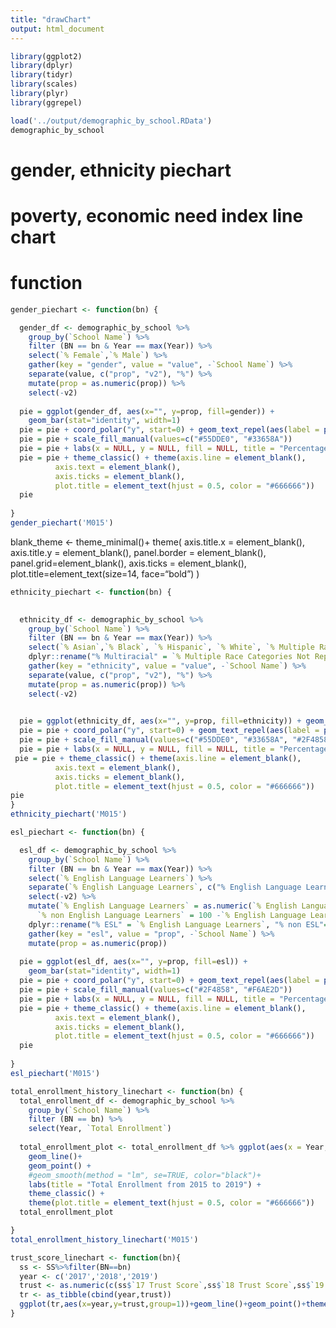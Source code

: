 ```yaml
---
title: "drawChart"
output: html_document
---
```


```r
library(ggplot2)
library(dplyr)
library(tidyr)
library(scales)
library(plyr)
library(ggrepel)
```


```r
load('../output/demographic_by_school.RData')
demographic_by_school
```

# gender, ethnicity piechart
# poverty, economic need index line chart
# function

```r
gender_piechart <- function(bn) {

  gender_df <- demographic_by_school %>% 
    group_by(`School Name`) %>% 
    filter (BN == bn & Year == max(Year)) %>%
    select(`% Female`,`% Male`) %>%
    gather(key = "gender", value = "value", -`School Name`) %>%
    separate(value, c("prop", "v2"), "%") %>%
    mutate(prop = as.numeric(prop)) %>%
    select(-v2)
  
  pie = ggplot(gender_df, aes(x="", y=prop, fill=gender)) +
    geom_bar(stat="identity", width=1)
  pie = pie + coord_polar("y", start=0) + geom_text_repel(aes(label = paste0(round(prop), "%")), position = position_stack(vjust = 0.5))
  pie = pie + scale_fill_manual(values=c("#55DDE0", "#33658A")) 
  pie = pie + labs(x = NULL, y = NULL, fill = NULL, title = "Percentages of the Gender")
  pie = pie + theme_classic() + theme(axis.line = element_blank(),
          axis.text = element_blank(),
          axis.ticks = element_blank(),
          plot.title = element_text(hjust = 0.5, color = "#666666"))
  pie
  
}
gender_piechart('M015')
```

  blank_theme <- theme_minimal()+
    theme(
    axis.title.x = element_blank(),
    axis.title.y = element_blank(),
    panel.border = element_blank(),
    panel.grid=element_blank(),
    axis.ticks = element_blank(),
    plot.title=element_text(size=14, face="bold")
    )
```r
ethnicity_piechart <- function(bn) {

  
  ethnicity_df <- demographic_by_school %>% 
    group_by(`School Name`) %>% 
    filter (BN == bn & Year == max(Year)) %>%
    select(`% Asian`,`% Black`, `% Hispanic`, `% White`, `% Multiple Race Categories Not Represented`) %>%
    dplyr::rename("% Multiracial" = `% Multiple Race Categories Not Represented`)%>%
    gather(key = "ethnicity", value = "value", -`School Name`) %>%
    separate(value, c("prop", "v2"), "%") %>%
    mutate(prop = as.numeric(prop)) %>%
    select(-v2)
    

  pie = ggplot(ethnicity_df, aes(x="", y=prop, fill=ethnicity)) + geom_bar(stat="identity", width=1)
  pie = pie + coord_polar("y", start=0) + geom_text_repel(aes(label = paste0(round(prop), "%")), position = position_stack(vjust = 0.5))
  pie = pie + scale_fill_manual(values=c("#55DDE0", "#33658A", "#2F4858", "#F6AE2D", "#F26419")) 
  pie = pie + labs(x = NULL, y = NULL, fill = NULL, title = "Percentages of the Ethnicity")
 pie = pie + theme_classic() + theme(axis.line = element_blank(),
          axis.text = element_blank(),
          axis.ticks = element_blank(),
          plot.title = element_text(hjust = 0.5, color = "#666666"))
pie
} 
ethnicity_piechart('M015')
```

```r
esl_piechart <- function(bn) {

  esl_df <- demographic_by_school %>% 
    group_by(`School Name`) %>% 
    filter (BN == bn & Year == max(Year)) %>%
    select(`% English Language Learners`) %>%
    separate(`% English Language Learners`, c("% English Language Learners", "v2"), "%") %>%
    select(-v2) %>%
    mutate(`% English Language Learners` = as.numeric(`% English Language Learners`), 
      `% non English Language Learners` = 100 -`% English Language Learners`) %>%
    dplyr::rename("% ESL" = `% English Language Learners`, "% non ESL"= `% non English Language Learners`) %>%
    gather(key = "esl", value = "prop", -`School Name`) %>%
    mutate(prop = as.numeric(prop)) 
  
  pie = ggplot(esl_df, aes(x="", y=prop, fill=esl)) +
    geom_bar(stat="identity", width=1)
  pie = pie + coord_polar("y", start=0) + geom_text_repel(aes(label = paste0(round(prop), "%")), position = position_stack(vjust = 0.5))
  pie = pie + scale_fill_manual(values=c("#2F4858", "#F6AE2D")) 
  pie = pie + labs(x = NULL, y = NULL, fill = NULL, title = "Percentages of English Language Learners")
  pie = pie + theme_classic() + theme(axis.line = element_blank(),
          axis.text = element_blank(),
          axis.ticks = element_blank(),
          plot.title = element_text(hjust = 0.5, color = "#666666"))
  pie
  
}
esl_piechart('M015')
```

```r
total_enrollment_history_linechart <- function(bn) {
  total_enrollment_df <- demographic_by_school %>% 
    group_by(`School Name`) %>% 
    filter (BN == bn) %>%
    select(Year, `Total Enrollment`) 
  
  total_enrollment_plot <- total_enrollment_df %>% ggplot(aes(x = Year,y = `Total Enrollment`, group = 1)) +
    geom_line()+
    geom_point() +
    #geom_smooth(method = "lm", se=TRUE, color="black")+
    labs(title = "Total Enrollment from 2015 to 2019") +
    theme_classic() + 
    theme(plot.title = element_text(hjust = 0.5, color = "#666666"))
  total_enrollment_plot

}
total_enrollment_history_linechart('M015')
```



```r
trust_score_linechart <- function(bn){
  ss <- SS%>%filter(BN==bn)
  year <- c('2017','2018','2019')
  trust <- as.numeric(c(ss$`17 Trust Score`,ss$`18 Trust Score`,ss$`19 Trust Score`))
  tr <- as_tibble(cbind(year,trust))
  ggplot(tr,aes(x=year,y=trust,group=1))+geom_line()+geom_point()+theme_light()
}
```

```r

```
